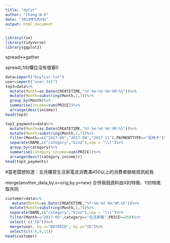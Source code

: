 ---
title: "dplyr"
author: "Chang.W.H"
date: "2019年5月4日"
output: html_document
---

```{r,include=FALSE}
library(rio)
library(tidyverse)
library(ggplot2)
```
spread<->gather

spread(,fill)欄位沒有值塞0
```{r}
data=import("buylist.txt")
user=import("user.txt")
top3=data%>%
  mutate(Month=as.Date(CREATETIME,"%Y-%m-%d %H:%M:%S"))%>%
  mutate(Month=substring(Month,1,7))%>%
  group_by(Month)%>%
  summarise(income=sum(PRICE))%>%
  arrange(desc(income))
head(top3)
```
```{r}
top3_payments=data%>%
  mutate(Month=as.Date(CREATETIME,"%Y-%m-%d %H:%M:%S"))%>%
  mutate(Month=substring(Month,1,7))%>%
  filter(Month==c("2017-05","2017-08","2017-11"),PAYMENTTYPE=="信用卡")%>%
  separate(NAME,c("category","kind"),sep = "\\(")%>%
  group_by(category)%>%
  summarise(category_income=sum(PRICE))%>%
  arrange(desc((category_income)))
head(top3_payments)
```
#當老闆想知道：五月購買生活家電且消費滿450以上的消費者聯絡資訊給我

merge(another_data,by.x=orig,by.y=new)
合併兩個資料由X的特徵、Y的特徵取共同
```{r}
customer=data%>%
   mutate(Month=as.Date(CREATETIME,"%Y-%m-%d %H:%M:%S"))%>%
  mutate(Month=substring(Month,1,7))%>%
  separate(NAME,c("category","kind"),sep = "\\(")%>%
  filter(Month=="2017-05",category=="生活家電",PRICE>=450)%>%
  select(-c("ID"))%>%
  merge(user, by.x="BUYERID", by.y="ID")%>%
  select(c(4:6,9,11))
head(customer)
```



